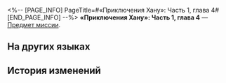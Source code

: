 <%-- [PAGE_INFO]
PageTitle=#«Приключения Хану»: Часть 1, глава 4#
[END_PAGE_INFO] --%>
{{Предмет Инфобокс
|id          = 150004
|Изображение = Предмет «Приключения Хану»- Часть 1, глава 4.png
|Тип         = Предмет миссии
|Инвентарь   = Миссии
|Редкость    = 3
|Эффект      = 
|Описание    = Томик комиксов, изданный ограниченным тиражом Студией «Часы», - история о том, как Хану уменьшается в размерах и спасает Грёзавиль... Тут и там по книге разбросаны любопытные диалоги.
}}
'''«Приключения Хану»: Часть 1, глава 4''' — [[Предмет миссии]].

==На других языках==
{{На других языках
|en   = ''Hanu's Adventure'' Part 1, Chapter 4
|zhs  = 《小小哈努行动》上篇&nbsp;第四章
|zht  = 《小小哈努行動》上篇&nbsp;第四章
|ja   = 『ちびっ子ハヌの大作戦』上&nbsp;第四章
|ko   = ≪꼬마 하누의 작전≫ 상편 제4장
|es   = Aventura de Hanu: Parte 1, capítulo 4
|fr   = ''Aventures de Hanu'' partie 1, chapitre 4
|ru   = «Приключения Хану»: Часть 1, глава 4
|th   = "ปฏิบัติการของลูกพี่ Hanu" ภาคต้น - บทที่ 4
|vi   = Cuộc Phiêu Lưu Của Hanu - Phần 1, Chương 4
|de   = „Hanus Abenteuer“ – Teil 1, Kapitel 4
|id   = "Petualangan Hanu" - Bagian Pertama: Chapter 4
|pt   = "Aventuras de Hanu" Parte 1, Capítulo 4
}}

==История изменений==
{{История изменений|3.5}}